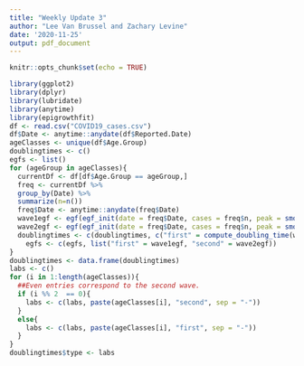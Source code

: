 ```yaml
---
title: "Weekly Update 3"
author: "Lee Van Brussel and Zachary Levine"
date: '2020-11-25'
output: pdf_document
---
```


```r
knitr::opts_chunk$set(echo = TRUE)
```


```r
library(ggplot2)
library(dplyr)
library(lubridate)
library(anytime)
library(epigrowthfit)
df <- read.csv("COVID19_cases.csv")
df$Date <- anytime::anydate(df$Reported.Date)
ageClasses <- unique(df$Age.Group)
doublingtimes <- c()
egfs <- list()
for (ageGroup in ageClasses){
  currentDf <- df[df$Age.Group == ageGroup,]
  freq <- currentDf %>%
  group_by(Date) %>%
  summarize(n=n())
  freq$Date <- anytime::anydate(freq$Date)
  wave1egf <- egf(egf_init(date = freq$Date, cases = freq$n, peak = smooth_cases(date = freq$Date, cases = freq$n, log = FALSE, spar = 0.4)$peaks[2]))
  wave2egf <- egf(egf_init(date = freq$Date, cases = freq$n, peak = smooth_cases(date = freq$Date, cases = freq$n, log = FALSE, spar = 0.4)$peaks[length(smooth_cases(date = freq$Date, cases = freq$n, log = FALSE, spar = 0.4)$peaks)]))
  doublingtimes <- c(doublingtimes, c("first" = compute_doubling_time(wave1egf), "second" = compute_doubling_time(wave2egf)))
    egfs <- c(egfs, list("first" = wave1egf, "second" = wave2egf))
}
doublingtimes <- data.frame(doublingtimes)
labs <- c()
for (i in 1:length(ageClasses)){
  ##Even entries correspond to the second wave.
  if (i %% 2  == 0){
    labs <- c(labs, paste(ageClasses[i], "second", sep = "-"))
  }
  else{
    labs <- c(labs, paste(ageClasses[i], "first", sep = "-"))
  }
}
doublingtimes$type <- labs
```
